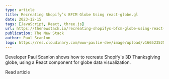 ```yaml
---
type: article
title: Recreating Shopify’s BFCM Globe Using react-globe.gl
date: 2023-12-15
tags: [JavaScript, React, three.js]
url: https://thenewstack.io/recreating-shopifys-bfcm-globe-using-react-globe-gl/
publication: The New Stack
author: Paul Scanlon
logo: https://res.cloudinary.com/www-paulie-dev/image/upload/v1665235257/paulie.dev/Logos/tns-logo_miu6qk.png
---
```


Developer Paul Scanlon shows how to recreate Shopify's 3D Thanksgiving globe, using a React component for globe data visualization.

<CtaExternal href='https://thenewstack.io/recreating-shopifys-bfcm-globe-using-react-globe-gl/'>
  Read article
</CtaExternal>
